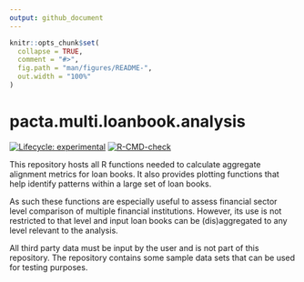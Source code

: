 ```yaml
---
output: github_document
---
```


<!-- README.md is generated from README.Rmd. Please edit that file -->

```r
knitr::opts_chunk$set(
  collapse = TRUE,
  comment = "#>",
  fig.path = "man/figures/README-",
  out.width = "100%"
)
```

# pacta.multi.loanbook.analysis

<!-- badges: start -->
[![Lifecycle: experimental](https://img.shields.io/badge/lifecycle-experimental-orange.svg)](https://lifecycle.r-lib.org/articles/stages.html#experimental)
[![R-CMD-check](https://github.com/RMI-PACTA/pacta.aggregate.loanbook.plots/actions/workflows/R-CMD-check.yaml/badge.svg)](https://github.com/RMI-PACTA/pacta.aggregate.loanbook.plots/actions/workflows/R-CMD-check.yaml)
<!-- badges: end -->

This repository hosts all R functions needed to calculate aggregate alignment
metrics for loan books. It also provides plotting functions that help identify
patterns within a large set of loan books.

As such these functions are especially useful to assess financial sector level
comparison of multiple financial institutions. However, its use is not
restricted to that level and input loan books can be (dis)aggregated to any
level relevant to the analysis.

All third party data must be input by the user and is not part of this
repository. The repository contains some sample data sets that can be used for
testing purposes.
